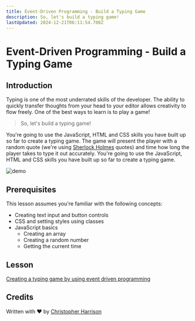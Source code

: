 ```yaml
---
title: Event-Driven Programming - Build a Typing Game
description: So, let's build a typing game!
lastUpdated: 2024-12-21T06:11:54.708Z
---
```


# Event-Driven Programming - Build a Typing Game

## Introduction

Typing is one of the most underrated skills of the developer. The ability to quickly transfer thoughts from your head to your editor allows creativity to flow freely. One of the best ways to learn is to play a game!

> So, let's build a typing game!

You're going to use the JavaScript, HTML and CSS skills you have built up so far to create a typing game. The game will present the player with a random quote (we're using [Sherlock Holmes](https://en.wikipedia.org/wiki/Sherlock_Holmes) quotes) and time how long the player takes to type it out accurately. You're going to use the JavaScript, HTML and CSS skills you have built up so far to create a typing game.

![demo](images/demo.gif)

## Prerequisites

This lesson assumes you're familiar with the following concepts:

- Creating text input and button controls
- CSS and setting styles using classes
- JavaScript basics
  - Creating an array
  - Creating a random number
  - Getting the current time

## Lesson

[Creating a typing game by using event driven programming](./typing-game/README.md)

## Credits

Written with ♥️ by [Christopher Harrison](http://www.twitter.com/geektrainer)


